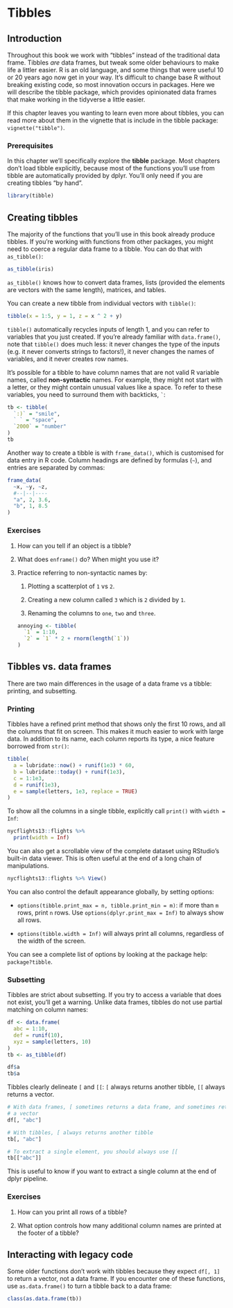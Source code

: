 # Tibbles

## Introduction

Throughout this book we work with "tibbles" instead of the traditional data frame. Tibbles _are_ data frames, but tweak some older behaviours to make life a littler easier. R is an old language, and some things that were useful 10 or 20 years ago now get in your way. It's difficult to change base R without breaking existing code, so most innovation occurs in packages. Here we will describe the tibble package, which provides opinionated data frames that make working in the tidyverse a little easier. 

If this chapter leaves you wanting to learn even more about tibbles, you can read more about them in the vignette that is include in the tibble package: `vignette("tibble")`.

### Prerequisites

In this chapter we'll specifically explore the __tibble__ package. Most chapters don't load tibble explicitly, because most of the functions you'll use from tibble are automatically provided by dplyr. You'll only need if you are creating tibbles "by hand".

```r
library(tibble)
```

## Creating tibbles {#tibbles}

The majority of the functions that you'll use in this book already produce tibbles. If you're working with functions from other packages, you might need to coerce a regular data frame to a tibble. You can do that with `as_tibble()`:

```r
as_tibble(iris)
```

`as_tibble()` knows how to convert data frames, lists (provided the elements are vectors with the same length), matrices, and tables. 

You can create a new tibble from individual vectors with `tibble()`:

```r
tibble(x = 1:5, y = 1, z = x ^ 2 + y)
```

`tibble()` automatically recycles inputs of length 1, and you can refer to variables that you just created. If you're already familiar with `data.frame()`, note that `tibble()` does much less: it never changes the type of the inputs (e.g. it never converts strings to factors!), it never changes the names of variables, and it never creates row names.

It's possible for a tibble to have column names that are not valid R variable names, called __non-syntactic__ names. For example, they might not start with a letter, or they might contain unusual values like a space. To refer to these variables, you need to surround them with backticks, `` ` ``:

```r
tb <- tibble(
  `:)` = "smile", 
  ` ` = "space",
  `2000` = "number"
)
tb
```

Another way to create a tibble is with `frame_data()`, which is customised for data entry in R code. Column headings are defined by formulas (`~`), and entries are separated by commas:

```r
frame_data(
  ~x, ~y, ~z,
  #--|--|----
  "a", 2, 3.6,
  "b", 1, 8.5
)
```

### Exercises

1.  How can you tell if an object is a tibble?

1.  What does `enframe()` do? When might you use it?

1.  Practice referring to non-syntactic names by:

    1.  Plotting a scatterplot of `1` vs `2`.

    1.  Creating a new column called `3` which is `2` divided by `1`.
        
    1.  Renaming the columns to `one`, `two` and `three`. 
    
    ```r
    annoying <- tibble(
      `1` = 1:10,
      `2` = `1` * 2 + rnorm(length(`1`))
    )
    ```

## Tibbles vs. data frames

There are two main differences in the usage of a data frame vs a tibble: printing, and subsetting.

### Printing

Tibbles have a refined print method that shows only the first 10 rows, and all the columns that fit on screen. This makes it much easier to work with large data. In addition to its name, each column reports its type, a nice feature borrowed from `str()`:

```r
tibble(
  a = lubridate::now() + runif(1e3) * 60,
  b = lubridate::today() + runif(1e3),
  c = 1:1e3,
  d = runif(1e3),
  e = sample(letters, 1e3, replace = TRUE)
)
```

To show all the columns in a single tibble, explicitly call `print()` with `width = Inf`:

```r
nycflights13::flights %>% 
  print(width = Inf)
```

You can also get a scrollable view of the complete dataset using RStudio's built-in data viewer. This is often useful at the end of a long chain of manipulations.

```r
nycflights13::flights %>% View()
```

You can also control the default appearance globally, by setting options:

* `options(tibble.print_max = n, tibble.print_min = m)`: if more than `m`
  rows, print `n` rows. Use `options(dplyr.print_max = Inf)` to always
  show all rows.

* `options(tibble.width = Inf)` will always print all columns, regardless
   of the width of the screen.

You can see a complete list of options by looking at the package help: `package?tibble`.

### Subsetting

Tibbles are strict about subsetting. If you try to access a variable that does not exist, you'll get a warning. Unlike data frames, tibbles do not use partial matching on column names:

```r
df <- data.frame(
  abc = 1:10, 
  def = runif(10), 
  xyz = sample(letters, 10)
)
tb <- as_tibble(df)

df$a
tb$a
```

Tibbles clearly delineate `[` and `[[`: `[` always returns another tibble, `[[` always returns a vector.

```r
# With data frames, [ sometimes returns a data frame, and sometimes returns 
# a vector
df[, "abc"]

# With tibbles, [ always returns another tibble
tb[, "abc"]

# To extract a single element, you should always use [[
tb[["abc"]]
```

This is useful to know if you want to extract a single column at the end of dplyr pipeline.

### Exercises

1.  How can you print all rows of a tibble?

1.  What option controls how many additional column names are printed
    at the footer of a tibble?

## Interacting with legacy code

Some older functions don't work with tibbles because they expect `df[, 1]` to return a vector, not a data frame. If you encounter one of these functions, use `as.data.frame()` to turn a tibble back to a data frame:

```r
class(as.data.frame(tb))
```
